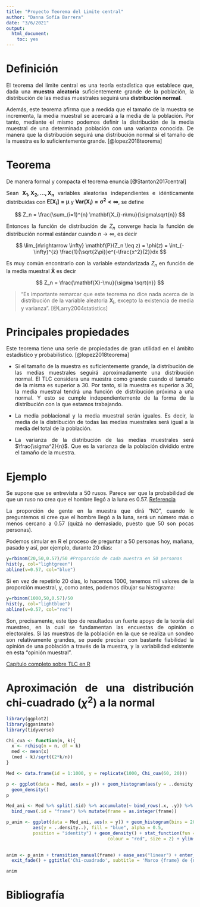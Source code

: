 ```yaml
---
title: "Proyecto Teorema del Limite central"
author: "Danna Sofía Barrera"
date: "3/6/2021"
output:
  html_document: 
    toc: yes
---
```


\pagebreak

<div style="text-align: justify">

# Definición

El teorema del límite central es una teoría estadística que establece que, dada una **muestra aleatoria** suficientemente grande de la población, la distribución de las medias muestrales seguirá una **distribución normal**.

Además, este teorema afirma que a medida que el tamaño de la muestra se incrementa, la media muestral se acercará a la media de la población. Por tanto, mediante el mismo podemos definir la distribución de la media muestral de una determinada población con una varianza conocida. De manera que la distribución seguirá una distribución normal si el tamaño de la muestra es lo suficientemente grande. [@lopez2018teorema]

# Teorema 

De manera formal y compacta el teorema enuncia [@Stanton2017central]

Sean $\mathbf{X_1, X_2, ..., X_n}$ variables aleatorias independientes e idénticamente distribuidas con $\mathbf{E[X_i]=\mu}$ y $\mathbf{Var(X_i)=\sigma^2 < \infty}$, se define

$$
Z_n = \frac{\sum_{i=1}^{n} \mathbf{X_i}-n\mu}{\sigma\sqrt{n}}
$$

Entonces la función de distribución de $Z_n$ converge hacia la función de distribución normal estándar cuando $n \rightarrow \infty$, es decir

$$
\lim_{n\rightarrow \infty} \mathbf{P}(Z_n \leq z) = \phi(z) = \int_{-\infty}^{z} \frac{1}{\sqrt{2\pi}}e^{-\frac{x^2}{2}}dx
$$

Es muy común encontrarlo con la variable estandarizada $Z_n$ en función de la media muestral $\mathbf{\bar X}$ es decir

$$
Z_n = \frac{\mathbf{X}-\mu}{\sigma \sqrt{n}}
$$

>"Es importante remarcar que este teorema no dice nada acerca de la distribución de la variable aleatoria $\mathbf{X_i}$, excepto la existencia de media y varianza". [@Larry2004statistics]

# Principales propiedades

Este teorema tiene una serie de propiedades de gran utilidad en el ámbito estadístico y probabilístico. [@lopez2018teorema] 

- Si el tamaño de la muestra es suficientemente grande, la distribución de las medias muestrales seguirá aproximadamente una distribución normal. El TLC considera una muestra como grande cuando el tamaño de la misma es superior a 30. Por tanto, si la muestra es superior a 30, la media muestral tendrá una función de distribución próxima a una normal. Y esto se cumple independientemente de la forma de la distribución con la que estamos trabajando.

- La media poblacional y la media muestral serán iguales. Es decir, la media de la distribución de todas las medias muestrales será igual a la media del total de la población.

- La varianza de la distribución de las medias muestrales será $\frac{\sigma^2}{n}$. Que es la varianza de la población dividido entre el tamaño de la muestra.

# Ejemplo

Se supone que se entrevista a 50 rusos. Parece ser que la probabilidad de que un ruso no crea que el hombre llegó a la luna es 0.57. [Referencia](https://www.yucatan.com.mx/imagen/los-rusos-no-creen-que-el-hombre-llego-a-la-luna)

La proporción de gente en la muestra que dirá “NO”, cuando le preguntemos si cree que el hombre llegó a la luna, será un número más o menos cercano a 0.57 (quizá no demasiado, puesto que 50 son pocas personas).

Podemos simular en R el proceso de preguntar a 50 personas hoy, mañana, pasado y así, por ejemplo, durante 20 días:

```r
y=rbinom(20,50,0.57)/50 #Proporción de cada muestra en 50 personas
hist(y, col="lightgreen")
abline(v=0.57, col="blue")
```

Si en vez de repetirlo 20 días, lo hacemos 1000, tenemos mil valores de la proporción muestral, y, como antes, podemos dibujar su histograma:

```r
y=rbinom(1000,50,0.57)/50
hist(y, col="lightblue")
abline(v=0.57, col="red") 
```

Son, precisamente, este tipo de resultados un fuerte apoyo de la teoría del muestreo, en la cual se fundamentan las encuestas de opinión o electorales. Si las muestras de la población en la que se realiza un sondeo son relativamente grandes, se puede precisar con bastante fiabilidad la opinión de una población a través de la muestra, y la variabilidad existente en esta “opinión muestral”.

[Capítulo completo sobre TLC en R](https://bookdown.org/aquintela/EBE/el-teorema-central-del-limite.html)

# Aproximación de una distribución chi-cuadrado ($\chi^2$) a la normal

```r
library(ggplot2)
library(gganimate)
library(tidyverse)
```


```r
Chi_cua <- function(n, k){
  x <- rchisq(n = n, df = k)
  med <- mean(x)
  (med - k)/sqrt((2*k/n))
}

Med <- data.frame(id = 1:1000, y = replicate(1000, Chi_cua(60, 20)))

p <- ggplot(data = Med, aes(x = y)) + geom_histogram(aes(y = ..density..)) +
  geom_density()
p

Med_ani <- Med %>% split(.$id) %>% accumulate(~ bind_rows(.x, .y)) %>% 
  bind_rows(.id = "frame") %>% mutate(frame = as.integer(frame))

p_anim <- ggplot(data = Med_ani, aes(x = y)) + geom_histogram(bins = 20, 
          aes(y = ..density..), fill = "blue", alpha = 0.5, 
          position = "identity") + geom_density() + stat_function(fun = dnorm, 
                                      colour = "red", size = 2) + ylim(0,0.75) 
  

anim <- p_anim + transition_manual(frame) + ease_aes("linear") + enter_fade() +
  exit_fade() + ggtitle('Chi-cuadrado', subtitle = 'Marco {frame} de {nframes}')

anim
```

# Bibliografía

<div/>
